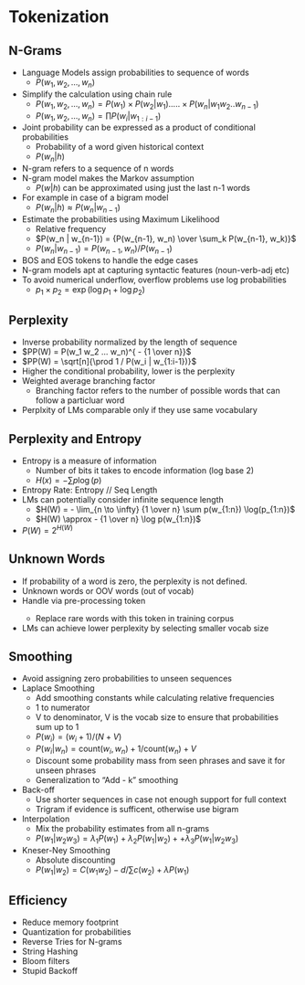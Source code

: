 # Tokenization

## N-Grams

-   Language Models assign probabilities to sequence of words
    -   $P(w_1, w_2, ..., w_n)$
-   Simplify the calculation using chain rule
    -   $P(w_1, w_2, ..., w_n) = P(w_1) \times P(w_2 | w_1)..... \times P(w_n | w_1 w_2 .. w_{n-1})$
    -   $P(w_1, w_2, ..., w_n) = \prod P(w_i | w_{1:i-1})$
-   Joint probability can be expressed as a product of conditional probabilities
    -   Probability of a word given historical context
    -   $P(w_n | h)$
-   N-gram refers to a sequence of n words
-   N-gram model makes the Markov assumption
    -   $P(w | h)$ can be approximated using just the last n-1 words
-   For example in case of a bigram model
    -   $P(w_n | h) \approx P(w_n | w_{n-1})$
-   Estimate the probabilities using Maximum Likelihood
    -   Relative frequency
    -   $P(w_n | w_{n-1}) = {P(w_{n-1}, w_n) \over \sum_k P(w_{n-1}, w_k)}$
    -   $P(w_n | w_{n-1}) = P(w_{n-1}, w_n) / P(w_{n-1})$
-   BOS and EOS tokens to handle the edge cases
-   N-gram models apt at capturing syntactic features (noun-verb-adj etc)
-   To avoid numerical underflow, overflow problems use log probabilities
    -   $p_1 \times p_2 = \exp(\log p_1 + \log p_2)$

## Perplexity

-   Inverse probability normalized by the length of sequence
-   $PP(W) = P(w_1 w_2 ... w_n)^{ - {1 \over n}}$
-   $PP(W) = \sqrt[n]{\prod 1 / P(w_i | w_{1:i-1})}$
-   Higher the conditional probability, lower is the perplexity
-   Weighted average branching factor
    -   Branching factor refers to the number of possible words that can follow a particluar word
-   Perplxity of LMs comparable only if they use same vocabulary

## Perplexity and Entropy

-   Entropy is a measure of information
    -   Number of bits it takes to encode information (log base 2)
    -   $H(x) = - \sum p \log (p)$
-   Entropy Rate: Entropy // Seq Length
-   LMs can potentially consider infinite sequence length
    -   $H(W) = - \lim_{n \to \infty} {1 \over n} \sum p(w_{1:n}) \log(p_{1:n})$
    -   $H(W) \approx - {1 \over n} \log p(w_{1:n})$
-   $P(W) = 2^{H(W)}$

## Unknown Words

-   If probability of a word is zero, the perplexity is not defined.
-   Unknown words or OOV words (out of vocab)
-   Handle via pre-processing <UNK> token
    -   Replace rare words with this token in training corpus
-   LMs can achieve lower perplexity by selecting smaller vocab size

## Smoothing

-   Avoid assigning zero probabilities to unseen sequences
-   Laplace Smoothing
    -   Add smoothing constants while calculating relative frequencies
    -   1 to numerator
    -   V to denominator, V is the vocab size to ensure that probabilities sum up to 1
    -   $P(w_i) = (w_i + 1) / (N + V)$
    -   $P(w_i | w_n) = \text{count}(w_i, w_n) + 1 / \text{count}(w_n) + V$
    -   Discount some probability mass from seen phrases and save it for unseen phrases
    -   Generalization to "Add - k" smoothing
-   Back-off
    -   Use shorter sequences in case not enough support for full context
    -   Trigram if evidence is sufficent, otherwise use bigram
-   Interpolation
    -   Mix the probability estimates from all n-grams
    -   $P(w_1 | w_2 w_3) = \lambda_1 P(w_1) + \lambda_2 P(w_1 | w_2) + + \lambda_3 P(w_1 | w_2 w_3)$
-   Kneser-Ney Smoothing
    -   Absolute discounting
    -   $P(w_1 | w_2) = C(w_1 w_2) - d / \sum c(w_2) + \lambda P(w_1)$

## Efficiency

-   Reduce memory footprint
-   Quantization for probabilities
-   Reverse Tries for N-grams
-   String Hashing
-   Bloom filters
-   Stupid Backoff
